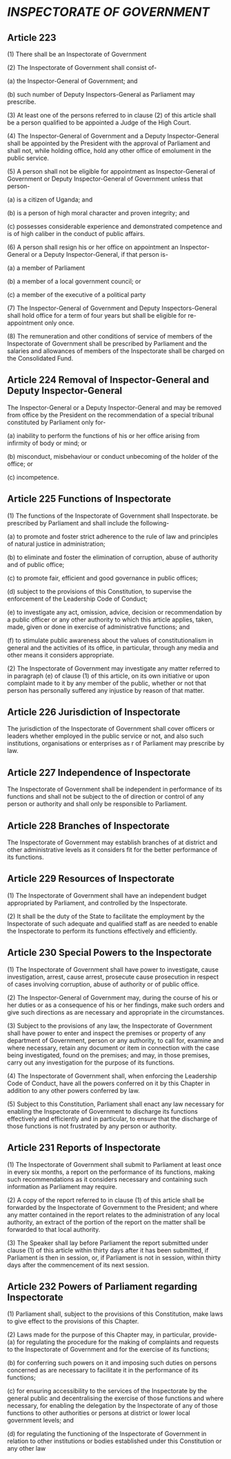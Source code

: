 # *INSPECTORATE OF GOVERNMENT*

## Article 223
(1) There shall be an Inspectorate of Government

(2) The Inspectorate of Government shall consist of-

(a) the Inspector-General of Government; and

(b) such number of Deputy Inspectors-General as Parliament may prescribe.

(3) At least one of the persons referred to in clause (2) of this article shall be a person qualified to
be appointed a Judge of the High Court.

(4) The Inspector-General of Government and a Deputy Inspector-General shall be appointed by
the President with the approval of Parliament and shall not, while holding office, hold any other
office of emolument in the public service.

(5) A person shall not be eligible for appointment as Inspector-General of Government or Deputy
Inspector-General of Government unless that person-

(a) is a citizen of Uganda; and

(b) is a person of high moral character and proven integrity; and

(c) possesses considerable experience and demonstrated competence and is of high caliber in
the conduct of public affairs.

(6) A person shall resign his or her office on appointment an Inspector-General or a Deputy
Inspector-General, if that person is-

(a) a member of Parliament

(b) a member of a local government council; or

(c) a member of the executive of a political party

(7) The Inspector-General of Government and Deputy Inspectors-General shall hold office for a
term of four years but shall be eligible for re-appointment only once.

(8) The remuneration and other conditions of service of members of the Inspectorate of
Government shall be prescribed by Parliament and the salaries and allowances of members of
the Inspectorate shall be charged on the Consolidated Fund.

## Article 224 Removal of Inspector-General and Deputy Inspector-General
The Inspector-General or a Deputy Inspector-General and may be removed from office by the
President on the recommendation of a special tribunal constituted by Parliament only for-

(a) inability to perform the functions of his or her office arising from infirmity of body or mind; or

(b) misconduct, misbehaviour or conduct unbecoming of the holder of the office; or

(c) incompetence.

## Article 225 Functions of Inspectorate
(1) The functions of the Inspectorate of Government shall Inspectorate. be prescribed by
Parliament and shall include the following-

(a) to promote and foster strict adherence to the rule of law and principles of natural justice in
administration;

(b) to eliminate and foster the elimination of corruption, abuse of authority and of public office;

(c) to promote fair, efficient and good governance in public offices;

(d) subject to the provisions of this Constitution, to supervise the enforcement of the Leadership
Code of Conduct;

(e) to investigate any act, omission, advice, decision or recommendation by a public officer or any
other authority to which this article applies, taken, made, given or done in exercise of
administrative functions; and

(f) to stimulate public awareness about the values of constitutionalism in general and the activities
of its office, in particular, through any media and other means it considers appropriate.

(2) The Inspectorate of Government may investigate any matter referred to in paragraph (e) of
clause (1) of this article, on its own initiative or upon complaint made to it by any member of the
public, whether or not that person has personally suffered any injustice by reason of that matter.

## Article 226 Jurisdiction of Inspectorate
The jurisdiction of the Inspectorate of Government shall cover officers or leaders whether
employed in the public service or not, and also such institutions, organisations or enterprises as r
of Parliament may prescribe by law.

## Article 227 Independence of Inspectorate
The Inspectorate of Government shall be independent in performance of its functions and shall
not be subject to the of direction or control of any person or authority and shall only be
responsible to Parliament.

## Article 228 Branches of Inspectorate
The Inspectorate of Government may establish branches of at district and other administrative
levels as it considers fit for the better performance of its functions.

## Article 229 Resources of Inspectorate
(1) The Inspectorate of Government shall have an independent budget appropriated by
Parliament, and controlled by the Inspectorate.

(2) It shall be the duty of the State to facilitate the employment by the Inspectorate of such
adequate and qualified staff as are needed to enable the Inspectorate to perform its functions
effectively and efficiently.

## Article 230 Special Powers to the Inspectorate
(1) The Inspectorate of Government shall have power to investigate, cause investigation, arrest,
cause arrest, prosecute cause prosecution in respect of cases involving corruption, abuse of
authority or of public office.

(2) The Inspector-General of Government may, during the course of his or her duties or as a
consequence of his or her findings, make such orders and give such directions as are necessary
and appropriate in the circumstances.

(3) Subject to the provisions of any law, the Inspectorate of Government shall have power to
enter and inspect the premises or property of any department of Government, person or any
authority, to call for, examine and where necessary, retain any document or item in connection
with the case being investigated, found on the premises; and may, in those premises, carry out
any investigation for the purpose of its functions.

(4) The Inspectorate of Government shall, when enforcing the Leadership Code of Conduct, have
all the powers conferred on it by this Chapter in addition to any other powers conferred by law.

(5) Subject to this Constitution, Parliament shall enact any law necessary for enabling the
Inspectorate of Government to discharge its functions effectively and efficiently and in particular,
to ensure that the discharge of those functions is not frustrated by any person or authority.

## Article 231 Reports of Inspectorate
(1) The Inspectorate of Government shall submit to Parliament at least once in every six months,
a report on the performance of its functions, making such recommendations as it considers
necessary and containing such information as Parliament may require.

(2) A copy of the report referred to in clause (1) of this article shall be forwarded by the
Inspectorate of Government to the President; and where any matter contained in the report
relates to the administration of any local authority, an extract of the portion of the report on the
matter shall be forwarded to that local authority.

(3) The Speaker shall lay before Parliament the report submitted under clause (1) of this article
within thirty days after it has been submitted, if Parliament is then in session, or, if Parliament is
not in session, within thirty days after the commencement of its next session.

## Article 232 Powers of Parliament regarding Inspectorate
(1) Parliament shall, subject to the provisions of this Constitution, make laws to give effect to the
provisions of this Chapter.

(2) Laws made for the purpose of this Chapter may, in particular, provide-
(a) for regulating the procedure for the making of complaints and requests to the Inspectorate of
Government and for the exercise of its functions;

(b) for conferring such powers on it and imposing such duties on persons concerned as are
necessary to facilitate it in the performance of its functions;

(c) for ensuring accessibility to the services of the Inspectorate by the general public and
decentralising the exercise of those functions and where necessary, for enabling the delegation
by the Inspectorate of any of those functions to other authorities or persons at district or lower
local government levels; and

(d) for regulating the functioning of the Inspectorate of Government in relation to other institutions
or bodies established under this Constitution or any other law